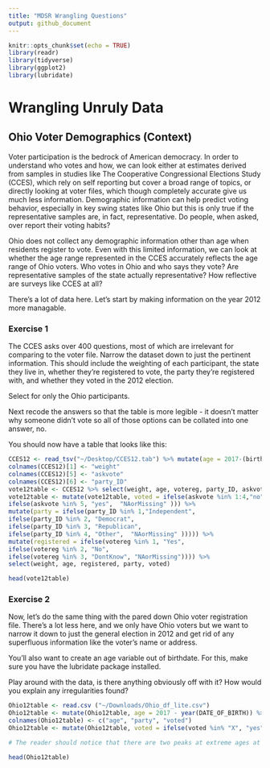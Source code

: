 ```yaml
---
title: "MDSR Wrangling Questions"
output: github_document
---
```


```r
knitr::opts_chunk$set(echo = TRUE)
library(readr)
library(tidyverse)
library(ggplot2)
library(lubridate)
```
# Wrangling Unruly Data
## Ohio Voter Demographics (Context)

Voter participation is the bedrock of American democracy. In order to understand who votes and how, we can look either at estimates derived from samples in studies like The Cooperative Congressional Elections Study (CCES), which rely on self reporting but cover a broad range of topics, or directly looking at voter files, which though completely accurate give us much less information. Demographic information can help predict voting behavior, especially in key swing states like Ohio but this is only true if the representative samples are, in fact, representative. Do people, when asked, over report their voting habits?

Ohio does not collect any demographic information other than age when residents register to vote. Even with this limited information, we can look at whether the age range represented in the CCES accurately reflects the age range of Ohio voters. Who votes in Ohio and who says they vote? Are representative samples of the state actually representative? How reflective are surveys like CCES at all?

There's a lot of data here. Let's start by making information on the year 2012 more managable. 

### Exercise 1

The CCES asks over 400 questions, most of which are irrelevant for comparing to the voter file. Narrow the dataset down to just the pertinent information. This should include the weighting of each participant, the state they live in, whether they're registered to vote, the party they're registered with, and whether they voted in the 2012 election. 

Select for only the Ohio participants.

Next recode the answers so that the table is more legible - it doesn't matter why someone didn't vote so all of those options can be collated into one answer, no.

You should now have a table that looks like this:

```r
CCES12 <- read_tsv("~/Desktop/CCES12.tab") %>% mutate(age = 2017-(birthyr)) %>% select(weight_vv, StateAbbr, age, votereg, CC401, CC403) %>% filter(StateAbbr == "OH") 
colnames(CCES12)[1] <- "weight"
colnames(CCES12)[5] <- "askvote"
colnames(CCES12)[6] <- "party_ID"
vote12table <- CCES12 %>% select(weight, age, votereg, party_ID, askvote)
vote12table <- mutate(vote12table, voted = ifelse(askvote %in% 1:4,"no",
ifelse(askvote %in% 5, "yes",  "NAorMissing" ))) %>%
mutate(party = ifelse(party_ID %in% 1,"Independent",
ifelse(party_ID %in% 2, "Democrat", 
ifelse(party_ID %in% 3, "Republican",
ifelse(party_ID %in% 4, "Other",  "NAorMissing" ))))) %>%
mutate(registered = ifelse(votereg %in% 1, "Yes", 
ifelse(votereg %in% 2, "No", 
ifelse(votereg %in% 3, "DontKnow", "NAorMissing")))) %>%
select(weight, age, registered, party, voted)
```
```r
head(vote12table)
```

### Exercise 2

Now, let's do the same thing with the pared down Ohio voter registration file. There's a lot less here, and we only have Ohio voters but we want to narrow it down to just the general election in 2012 and get rid of any superfluous information like the voter's name or address. 

You'll also want to create an age variable out of birthdate. For this, make sure you have the lubridate package installed.

Play around with the data, is there anything obviously off with it? How would you explain any irregularities found?

```r
Ohio12table <- read.csv ("~/Downloads/Ohio_df_lite.csv")
Ohio12table <- mutate(Ohio12table, age = 2017 - year(DATE_OF_BIRTH)) %>% select(age, PARTY_AFFILIATION, GENERAL.11.06.2012) 
colnames(Ohio12table) <- c("age", "party", "voted")
Ohio12table <- mutate(Ohio12table, voted = ifelse(voted %in% "X", "yes", "no"))

# The reader should notice that there are two peaks at extreme ages at 117 and 217. These can be explained by null birthdays that have been default coded to either 1900 or 1800 thus giving the illusion of a whole bunch of impossibly old Ohio voters.
```
```r
head(Ohio12table)
```
